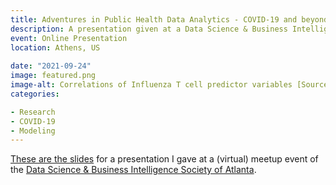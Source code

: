 ```yaml
---
title: Adventures in Public Health Data Analytics - COVID-19 and beyond
description: A presentation given at a Data Science & Business Intelligence Society of Atlanta (virtual) meeting
event: Online Presentation
location: Athens, US
  
date: "2021-09-24"
image: featured.png
image-alt: Correlations of Influenza T cell predictor variables [Source](https://doi.org/10.1038/s41467-019-10661-8)
categories:

- Research
- COVID-19
- Modeling
---
```


<a href="2021_09_DSATL.html" target="_blank">These are the slides</a> for a presentation I gave at a (virtual) meetup event of the [Data Science & Business Intelligence Society of Atlanta](https://www.meetup.com/Atlanta-Society-for-Business-Intelligence).
